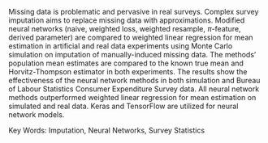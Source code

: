 Missing data is problematic and pervasive in real surveys. Complex survey imputation aims to replace missing data with approximations. Modified neural networks (naive, weighted loss, weighted resample, $\pi$-feature, derived parameter) are compared to weighted linear regression for mean estimation in artificial and real data experiments using Monte Carlo simulation on imputation of manually-induced missing data. The methods' population mean estimates are compared to the known true mean and Horvitz-Thompson estimator in both experiments. The results show the effectiveness of the neural network methods in both simulation and Bureau of Labour Statistics Consumer Expenditure Survey data. All neural network methods outperformed weighted linear regression for mean estimation on simulated and real data. Keras and TensorFlow are utilized for neural network models.

Key Words: Imputation, Neural Networks, Survey Statistics

